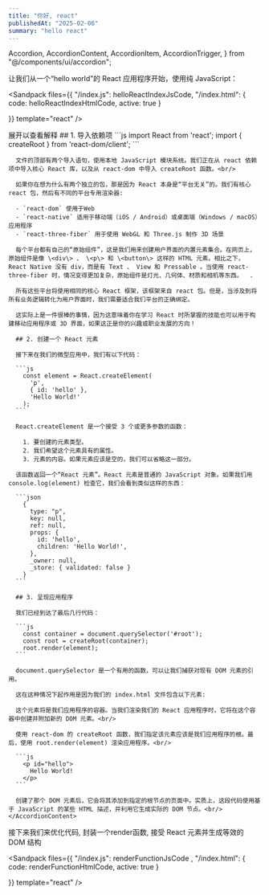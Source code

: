 ```yaml
---
title: "你好, react"
publishedAt: "2025-02-06"
summary: "hello react"
---
```




  Accordion,
  AccordionContent,
  AccordionItem,
  AccordionTrigger,
} from "@/components/ui/accordion";

让我们从一个“hello world”的 React 应用程序开始，使用纯 JavaScript：

<Sandpack
  files={{
    "/index.js": helloReactIndexJsCode,
    "/index.html": {
      code: helloReactIndexHtmlCode,
      active: true
    }

}} template="react" />

<Accordion type="single" collapsible>
  <AccordionItem value="item-1">
    <AccordionTrigger>展开以查看解释</AccordionTrigger>
    <AccordionContent>
      ## 1. 导入依赖项
      ```js
        import React from 'react';
        import { createRoot } from 'react-dom/client';
      ```

      文件的顶部有两个导入语句，使用本地 JavaScript 模块系统。我们正在从 react 依赖项中导入核心 React 库，以及从 react-dom 中导入 createRoot 函数。<br/>

      如果你在想为什么有两个独立的包，那是因为 React 本身是“平台无关”的。我们有核心 react 包，然后有不同的平台专用渲染器:

      - `react-dom` 使用于Web
      - `react-native` 适用于移动端（iOS / Android）或桌面端（Windows / macOS）应用程序
      - `react-three-fiber` 用于使用 WebGL 和 Three.js 制作 3D 场景

      每个平台都有自己的“原始组件”，这是我们用来创建用户界面的内置元素集合。在网页上，原始组件是像 \<div\> 、 \<p\> 和 \<button\> 这样的 HTML 元素。相比之下，React Native 没有 div，而是有 Text 、 View 和 Pressable 。当使用 react-three-fiber 时，情况变得更加复杂，原始组件是灯光、几何体、材质和相机等东西。  .

      所有这些平台将使用相同的核心 React 框架，该框架来自 react 包。但是，当涉及到将所有业务逻辑转化为用户界面时，我们需要适合我们平台的正确绑定。

      这实际上是一件很棒的事情，因为这意味着你在学习 React 时所掌握的技能也可以用于构建移动应用程序或 3D 界面，如果这正是你的兴趣或职业发展的方向！

      ## 2. 创建一个 React 元素

      接下来在我们的微型应用中，我们有以下代码：

      ```js
        const element = React.createElement(
          'p',
          { id: 'hello' },
          'Hello World!'
        );
      ```

      React.createElement 是一个接受 3 个或更多参数的函数：

        1. 要创建的元素类型。
        2. 我们希望这个元素具有的属性。
        3. 元素的内容。如果元素应该是空的，我们可以省略这一部分。

      该函数返回一个“React 元素”。React 元素是普通的 JavaScript 对象。如果我们用 console.log(element) 检查它，我们会看到类似这样的东西：

      ```json
        {
          type: "p",
          key: null,
          ref: null,
          props: {
            id: 'hello',
            children: 'Hello World!',
          },
          _owner: null,
          _store: { validated: false }
        }
      ```

      ## 3. 呈现应用程序

      我们已经到达了最后几行代码：

      ```js
        const container = document.querySelector('#root');
        const root = createRoot(container);
        root.render(element);
      ```

      document.querySelector 是一个有用的函数，可以让我们捕获对现有 DOM 元素的引用。

      这在这种情况下起作用是因为我们的 index.html 文件包含以下元素:

      这个元素将是我们应用程序的容器。当我们渲染我们的 React 应用程序时，它将在这个容器中创建并附加新的 DOM 元素。<br/>

      使用 react-dom 的 createRoot 函数，我们指定该元素应该是我们应用程序的根。最后，使用 root.render(element) 渲染应用程序。<br/>

      ```js
        <p id="hello">
          Hello World!
        </p>
      ```

      创建了那个 DOM 元素后，它会将其添加到指定的根节点的页面中。实质上，这段代码使用基于 JavaScript 的某些 HTML 描述，并利用它生成实际的 DOM 节点。<br/>
    </AccordionContent>

  </AccordionItem>
</Accordion>

接下来我们来优化代码, 封装一个render函数, 接受 React 元素并生成等效的 DOM 结构

<Sandpack
  files={{
    "/index.js": renderFunctionJsCode ,
    "/index.html": {
      code: renderFunctionHtmlCode,
      active: true
    }

}} template="react" />
